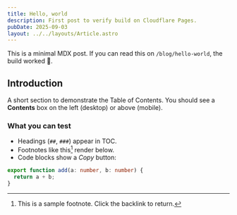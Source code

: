 ```yaml
---
title: Hello, world
description: First post to verify build on Cloudflare Pages.
pubDate: 2025-09-03
layout: ../../layouts/Article.astro
---
```


This is a minimal MDX post. If you can read this on `/blog/hello-world`, the build worked 🎉.

## Introduction

A short section to demonstrate the Table of Contents.
You should see a **Contents** box on the left (desktop) or above (mobile).

### What you can test

- Headings (`##`, `###`) appear in TOC.
- Footnotes like this[^note] render below.
- Code blocks show a *Copy* button:

```ts
export function add(a: number, b: number) {
  return a + b;
}
```

[^note]: This is a sample footnote. Click the backlink to return.
